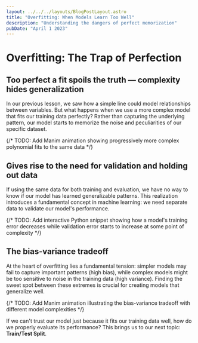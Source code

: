 ```yaml
---
layout: ../../../layouts/BlogPostLayout.astro
title: "Overfitting: When Models Learn Too Well"
description: "Understanding the dangers of perfect memorization"
pubDate: "April 1 2023"
---
```


# Overfitting: The Trap of Perfection

## Too perfect a fit spoils the truth — complexity hides generalization
In our previous lesson, we saw how a simple line could model relationships between variables. But what happens when we use a more complex model that fits our training data perfectly? Rather than capturing the underlying pattern, our model starts to memorize the noise and peculiarities of our specific dataset.

{/* TODO: Add Manim animation showing progressively more complex polynomial fits to the same data */}

## Gives rise to the need for validation and holding out data
If using the same data for both training and evaluation, we have no way to know if our model has learned generalizable patterns. This realization introduces a fundamental concept in machine learning: we need separate data to validate our model's performance.

{/* TODO: Add interactive Python snippet showing how a model's training error decreases while validation error starts to increase at some point of complexity */}

## The bias-variance tradeoff
At the heart of overfitting lies a fundamental tension: simpler models may fail to capture important patterns (high bias), while complex models might be too sensitive to noise in the training data (high variance). Finding the sweet spot between these extremes is crucial for creating models that generalize well.

{/* TODO: Add Manim animation illustrating the bias-variance tradeoff with different model complexities */}

If we can't trust our model just because it fits our training data well, how do we properly evaluate its performance? This brings us to our next topic: **Train/Test Split**. 